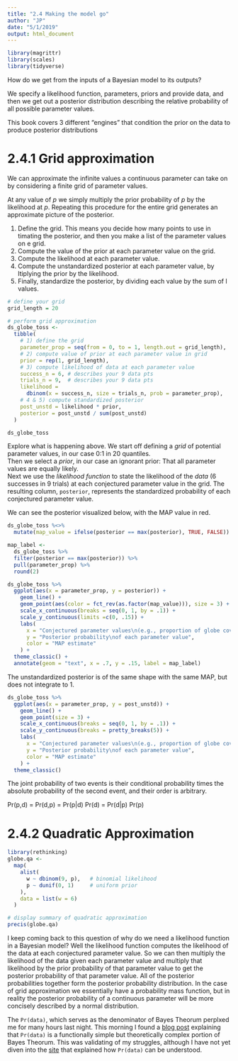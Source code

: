```yaml
---
title: "2.4 Making the model go"
author: "JP"
date: "5/1/2019"
output: html_document
---
```


```r
library(magrittr)
library(scales)
library(tidyverse)
```

How do we get from the inputs of a Bayesian model to its outputs? 

We specify a likelihood function, parameters, priors and provide data, and then we get out a posterior distribution describing the relative probability of all possible parameter values. 

This book covers 3 different "engines" that condition the prior on the data to produce posterior distributions

# 2.4.1 Grid approximation

We can approximate the infinite values a continuous parameter can take on by considering a finite grid of parameter values. 

At any value of *p* we simply multiply the prior probability of *p* by the likelihood at *p*. Repeating this procedure for the entire grid generates an approximate picture of the posterior. 

(1) Define the grid. This means you decide how many points to use in timating the posterior, and then you make a list of the parameter values on e grid. 
(2) Compute the value of the prior at each parameter value on the grid. 
(3) Compute the likelihood at each parameter value. 
(4) Compute the unstandardized posterior at each parameter value, by ltiplying the prior by the likelihood.
(5) Finally, standardize the posterior, by dividing each value by the sum of l values.
```r
# define your grid
grid_length = 20

# perform grid approximation
ds_globe_toss <- 
  tibble( 
    # 1) define the grid
    parameter_prop = seq(from = 0, to = 1, length.out = grid_length),
    # 2) compute value of prior at each parameter value in grid
    prior = rep(1, grid_length),
    # 3) compute likelihood of data at each parameter value
    success_n = 6, # describes your 9 data pts
    trials_n = 9,  # describes your 9 data pts
    likelihood = 
      dbinom(x = success_n, size = trials_n, prob = parameter_prop),
    # 4 & 5) compute standardized posterior
    post_unstd = likelihood * prior,
    posterior = post_unstd / sum(post_unstd) 
  )

ds_globe_toss
```

Explore what is happening above. 
We start off defining a *grid* of potential parameter values, in our case 0:1 in 20 quantiles.  
Then we select a *prior*, in our case an ignorant prior: That all parameter values are equally likely.  
Next we use the *likelihood function* to state the likelihood of the *data* (6 successes in 9 trials) at each conjectured parameter value in the grid. The resulting column, `posterior`, represents the standardized probability of each conjectured parameter value. 

We can see the posterior visualized below, with the MAP value in red.
```r
ds_globe_toss %<>% 
  mutate(map_value = ifelse(posterior == max(posterior), TRUE, FALSE)) 

map_label <- 
  ds_globe_toss %>% 
  filter(posterior == max(posterior)) %>% 
  pull(parameter_prop) %>% 
  round(2)

ds_globe_toss %>% 
  ggplot(aes(x = parameter_prop, y = posterior)) + 
    geom_line() + 
    geom_point(aes(color = fct_rev(as.factor(map_value))), size = 3) + 
    scale_x_continuous(breaks = seq(0, 1, by = .1)) + 
    scale_y_continuous(limits =c(0, .15)) + 
    labs(
      x = "Conjectured parameter values\n(e.g., proportion of globe covered in water)",
      y = "Posterior probability\nof each parameter value",
      color = "MAP estimate"
    ) + 
  theme_classic() + 
  annotate(geom = "text", x = .7, y = .15, label = map_label)
```

The unstandardized posterior is of the same shape with the same MAP, but does not integrate to 1. 
```r
ds_globe_toss %>% 
  ggplot(aes(x = parameter_prop, y = post_unstd)) + 
    geom_line() + 
    geom_point(size = 3) + 
    scale_x_continuous(breaks = seq(0, 1, by = .1)) + 
    scale_y_continuous(breaks = pretty_breaks(5)) + 
    labs(
      x = "Conjectured parameter values\n(e.g., proportion of globe covered in water)",
      y = "Posterior probability\nof each parameter value",
      color = "MAP estimate"
    ) + 
  theme_classic()
```


The joint probability of two events is their conditional probability times the absolute probability of the second event, and their order is arbitrary. 

Pr(p,d) = Pr(d,p) = Pr(p|d) Pr(d) = Pr(d|p) Pr(p)

# 2.4.2 Quadratic Approximation
```r
library(rethinking)
globe.qa <- 
  map(
    alist(
      w ~ dbinom(9, p),   # binomial likelihood
      p ~ dunif(0, 1)     # uniform prior
    ),
    data = list(w = 6) 
  )

# display summary of quadratic approximation
precis(globe.qa)
```

I keep coming back to this question of why do we need a likelihood function in a Bayesian model? Well the likelihood function computes the likelihood of the data at each conjectured parameter value. So we can then multiply the likelihood of the data given each parameter value and multiply that likelihood by the prior probability of that parameter value to get the posterior probability of that parameter value. All of the posterior probabilities together form the posterior probability distribution. In the case of grid approximation we essentially have a probability mass function, but in reality the posterior probability of a continuous parameter will be more concisely described by a normal distribution. 

The `Pr(data)`, which serves as the denominator of Bayes Theorum perplxed me for many hours last night. This morning I found a [blog post](https://getpocket.com/a/read/2016165069) explaining that `Pr(data)` is a functionally simple but theoretically complex portion of Bayes Theorum. This was validating of my struggles, although I have not yet diven into the [site](https://blog.statsbot.co/probabilistic-graphical-models-tutorial-d855ba0107d1) that explained how `Pr(data)` can be understood. 